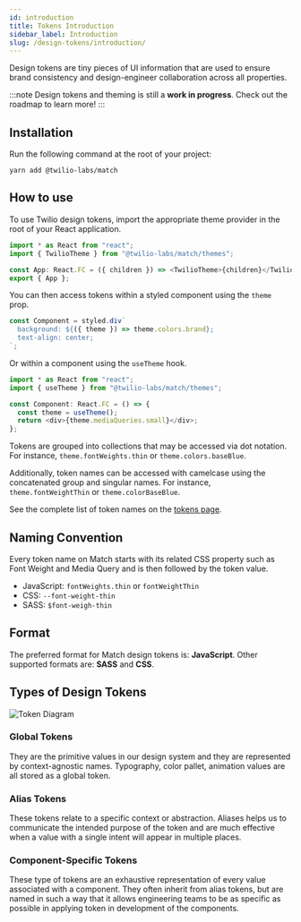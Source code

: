 ```yaml
---
id: introduction
title: Tokens Introduction
sidebar_label: Introduction
slug: /design-tokens/introduction/
---
```


Design tokens are tiny pieces of UI information that are used to ensure brand
consistency and design-engineer collaboration across all properties.

:::note
Design tokens and theming is still a **work in progress**. Check out the roadmap to learn more!
:::

## Installation

Run the following command at the root of your project:

```
yarn add @twilio-labs/match
```

## How to use

To use Twilio design tokens, import the appropriate theme provider in the root of your React application.

```typescript
import * as React from "react";
import { TwilioTheme } from "@twilio-labs/match/themes";

const App: React.FC = ({ children }) => <TwilioTheme>{children}</TwilioTheme>;
export { App };
```

You can then access tokens within a styled component using the `theme` prop.

```typescript
const Component = styled.div`
  background: ${({ theme }) => theme.colors.brand};
  text-align: center;
`;
```

Or within a component using the `useTheme` hook.

```typescript
import * as React from "react";
import { useTheme } from "@twilio-labs/match/themes";

const Component: React.FC = () => {
  const theme = useTheme();
  return <div>{theme.mediaQueries.small}</div>;
};
```

Tokens are grouped into collections that may be accessed via dot notation. For instance, `theme.fontWeights.thin` or `theme.colors.baseBlue`.

Additionally, token names can be accessed with camelcase using the concatenated group and singular names. For instance, `theme.fontWeightThin` or `theme.colorBaseBlue`.

See the complete list of token names on the [tokens page](./tokens.mdx).

## Naming Convention

Every token name on Match starts with its related CSS property such as Font Weight and Media Query and is then followed by the token value.

- JavaScript: `fontWeights.thin` or `fontWeightThin`
- CSS: `--font-weight-thin`
- SASS: `$font-weigh-thin`

## Format

The preferred format for Match design tokens is: **JavaScript**. Other supported formats are: **SASS** and **CSS**.

## Types of Design Tokens

![Token Diagram](tokens.png)

### Global Tokens

They are the primitive values in our design system and they are represented by context-agnostic names. Typography, color pallet, animation values are all stored as a global token.

### Alias Tokens

These tokens relate to a specific context or abstraction. Aliases helps us to communicate the intended purpose of the token and are much effective when a value with a single intent will appear in multiple places.

### Component-Specific Tokens

These type of tokens are an exhaustive representation of every value associated with a component. They often inherit from alias tokens, but are named in such a way that it allows engineering teams to be as specific as possible in applying token in development of the components.
